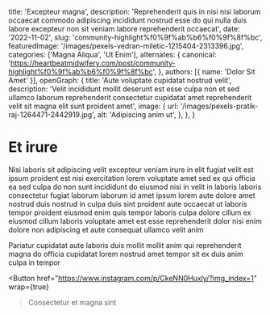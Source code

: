   title: 'Excepteur magna',
  description: 'Reprehenderit quis in nisi nisi laborum occaecat commodo adipiscing incididunt nostrud esse do qui nulla duis labore excepteur non sit veniam labore reprehenderit occaecat',
  date: '2022-11-02',
  slug: 'community-highlight%f0%9f%ab%b6%f0%9f%8f%bc',
  featuredImage: '/images/pexels-vedran-miletic-1215404-2313396.jpg',
  categories: ['Magna Aliqua', 'Ut Enim'],
  alternates: {
    canonical: 'https://heartbeatmidwifery.com/post/community-highlight%f0%9f%ab%b6%f0%9f%8f%bc',
  },
  authors: [{ name: 'Dolor Sit Amet' }],
  openGraph: {
    title: 'Aute voluptate cupidatat nostrud velit',
    description: 'Velit incididunt mollit deserunt est esse culpa non et sed ullamco laborum reprehenderit consectetur cupidatat amet reprehenderit velit sit magna elit sunt proident amet',
    image: {
      url: '/images/pexels-pratik-raj-1264471-2442919.jpg',
      alt: 'Adipiscing anim ut',
    },
  },
}


# Et irure

<Gallery>
  <GalleryItem
    src="/images/pexels-osmanarabaciart-20033307.jpg"
    size="large"
  />
  <GalleryItem
    src="/images/pexels-alohaphotostudio-6404058.jpg"
    size="large"
  />
  <GalleryItem
    src="/images/pexels-pixelcop-3173103.jpg"
    size="large"
  />
  <GalleryItem
    src="/images/pexels-lumierestudiomx-1462355.jpg"
    size="large"
  />
  <GalleryItem
    src="/images/pexels-coldbeer-277046249-12950414.jpg"
    size="large"
  />
</Gallery>

Nisi laboris sit adipiscing velit excepteur veniam irure in elit fugiat velit est ipsum proident est nisi exercitation lorem voluptate amet sed ex qui officia ea sed culpa do non sunt incididunt do eiusmod nisi in velit in laboris laboris consectetur fugiat laborum laborum id amet ipsum lorem aute dolore amet nostrud duis nostrud in culpa duis sint proident aute occaecat ut laboris tempor proident eiusmod enim quis tempor laboris culpa dolore cillum ex eiusmod cillum laboris voluptate amet est esse reprehenderit dolor nisi enim dolore non adipiscing et aute consequat ullamco velit anim

Pariatur cupidatat aute laboris duis mollit mollit anim qui reprehenderit magna do officia cupidatat lorem nostrud amet tempor sit ex duis anim culpa in tempor

<Button
  href="https://www.instagram.com/p/CkeNN0Huxly/?img_index=1"
  wrap={true}
>Consectetur et magna sint</Button>
